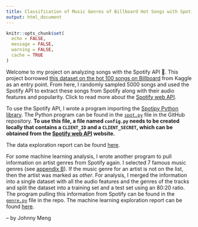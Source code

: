 ```yaml
---
title: Classification of Music Genres of Billboard Hot Songs with Spotify
output: html_document
---
```


```r
knitr::opts_chunk$set(
  echo = FALSE,
  message = FALSE,
  warning = FALSE,
  cache = TRUE
)
```

Welcome to my project on analyzing songs with the Spotify API 🎵. This project borrowed [this dataset on the hot 100 songs on Billboard](https://www.kaggle.com/datasets/dhruvildave/billboard-the-hot-100-songs) from Kaggle as an entry point. From here, I randomly sampled 5000 songs and used the Spotify API to extract these songs from Spotify along with their audio features and popularity. Click to read more about the [Spotify web API](https://developer.spotify.com/documentation/web-api).

To use the Spotify API, I wrote a program importing the [Spotipy Python library](https://spotipy.readthedocs.io/en/2.22.1/?highlight=start#). The Python program can be found in the [`spot.py`](https://github.com/BullDF/billboard-songs-analysis-with-spotify/blob/main/data/spot.py) file in the GitHub repository. **To use this file, a file named `config.py` needs to be created locally that contains a `CLIENT_ID` and a `CLIENT_SECRET`, which can be obtained from the [Spotify web API](https://developer.spotify.com/documentation/web-api) website.**

The data exploration report can be found [here](https://github.com/BullDF/billboard-songs-analysis-with-spotify/blob/main/EDA/report.pdf).

For some machine learning analysis, I wrote another program to pull information on artist genres from Spotify again. I selected 7 famous music genres (see [appendix B](appendices.html)). If the music genre for an artist is not on the list, then the artist was marked as *other*. For analysis, I merged the information into a single dataset with all the audio features and the genres of the tracks and split the dataset into a training set and a test set using an 80:20 ratio. The program pulling this information from Spotify can be found in the [`genre.py`](https://github.com/BullDF/billboard-songs-analysis-with-spotify/blob/main/data/genre.py) file in the repo. The machine learning exploration report can be found [here](https://github.com/BullDF/billboard-songs-analysis-with-spotify/blob/main/ml_analysis/report/report.pdf).

-- by Johnny Meng
